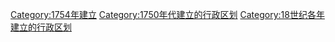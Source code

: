 {{Cat topic in year| topic=建立的行政区划|year=1754}}
[[Category:1754年建立|Category:1754年建立]]
[[Category:1750年代建立的行政区划|Category:1750年代建立的行政区划]]
[[Category:18世纪各年建立的行政区划|Category:18世纪各年建立的行政区划]]